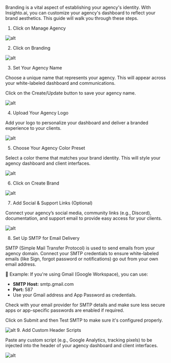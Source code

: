 Branding is a vital aspect of establishing your agency's identity. With Insighto.ai, you can customize your agency's dashboard to reflect your brand aesthetics. This guide will walk you through these steps.

 1.  Click on Manage Agency

![alt](images/branding/1.png)

 2.  Click on Branding

![alt](images/branding/2.png)

 3.   Set Your Agency Name

Choose a unique name that represents your agency. This will appear across your white-labeled dashboard and communications.

Click on the Create/Update button to save your agency name.

![alt](images/branding/3.png)

 4.  Upload Your Agency Logo

Add your logo to personalize your dashboard and deliver a branded experience to your clients.

![alt](images/branding/4.png)

 5.  Choose Your Agency Color Preset

Select a color theme that matches your brand identity. This will style your agency dashboard and client interfaces.

![alt](images/branding/5.png)

 6.  Click on Create Brand

![alt](images/branding/6.png)

 7.  Add Social & Support Links (Optional)

Connect your agency’s social media, community links (e.g., Discord), documentation, and support email to provide easy access for your clients.

![alt](images/branding/7.png)

 8.  Set Up SMTP for Email Delivery

SMTP (Simple Mail Transfer Protocol) is used to send emails from your agency domain. Connect your SMTP credentials to ensure white-labeled emails (like Sign, forgot password or notifications) go out from your own email address.

📌 Example: If you're using Gmail (Google Workspace), you can use:

- **SMTP Host:** smtp.gmail.com  
- **Port:** 587  
- Use your Gmail address and App Password as credentials.

Check with your email provider for SMTP details and make sure less secure apps or app-specific passwords are enabled if required.

Click on Submit and then Test SMTP to make sure it's configured properly.

![alt](images/branding/8.png)
 9.  Add Custom Header Scripts

Paste any custom script (e.g., Google Analytics, tracking pixels) to be injected into the header of your agency dashboard and client interfaces.

![alt](images/branding/9.png)
